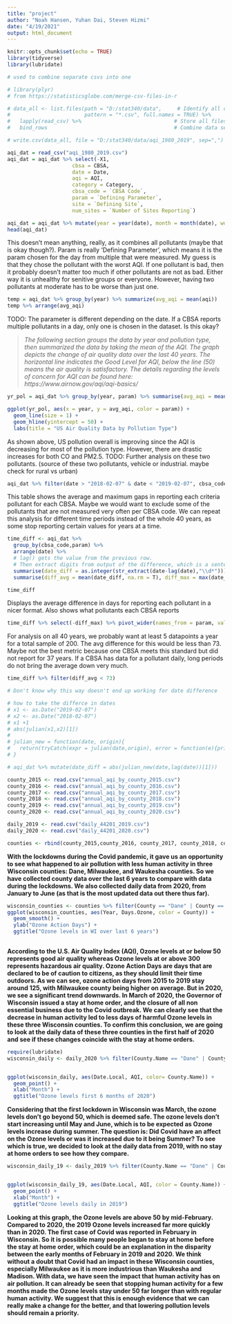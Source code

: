 ```yaml
---
title: "project"
author: "Noah Hansen, Yuhan Dai, Steven Hizmi"
date: "4/19/2021"
output: html_document
---
```


```r
knitr::opts_chunk$set(echo = TRUE)
library(tidyverse)
library(lubridate)
```

```r
# used to combine separate csvs into one

# library(plyr)
# from https://statisticsglobe.com/merge-csv-files-in-r

# data_all <- list.files(path = "D:/stat340/data",     # Identify all csv files in folder
#                        pattern = "*.csv", full.names = TRUE) %>% 
#   lapply(read_csv) %>%                              # Store all files in list
#   bind_rows                                         # Combine data sets into one data set 

# write.csv(data_all, file = "D:/stat340/data/aqi_1980_2019", sep=",")
```


```r
aqi_dat = read_csv("aqi_1980_2019.csv")
aqi_dat = aqi_dat %>% select(-X1, 
                     cbsa = CBSA,
                     date = Date,
                     aqi = AQI,
                     category = Category,
                     cbsa_code = `CBSA Code`, 
                     param = `Defining Parameter`, 
                     site = `Defining Site`,
                     num_sites = `Number of Sites Reporting`)

aqi_dat = aqi_dat %>% mutate(year = year(date), month = month(date), wday = wday(date, label=TRUE))
head(aqi_dat)
```

This doesn't mean anything, really, as it combines all pollutants (maybe that is okay though?). Param is really 'Defining Parameter', which means it is the param chosen for the day from multiple that were measured. My guess is that they chose the pollutant with the worst AQI. If one pollutant is bad, then it probably doesn't matter too much if other pollutants are not as bad. Either way it is unhealthy for senitive groups or everyone. However, having two pollutants at moderate has to be worse than just one.

```r
temp = aqi_dat %>% group_by(year) %>% summarize(avg_aqi = mean(aqi))
temp %>% arrange(avg_aqi)
```

TODO: The parameter is different depending on the date. If a CBSA reports multiple pollutants in a day, only one is chosen in the dataset. Is this okay? 


>_The following section groups the data by year and pollution type, then summarized the data by taking the mean of the AQI. 
The graph depicts the change of air quality data over the last 40 years. The horizontal line indicates the Good Level for AQI, below the line (50) means the air quality is satisfactory.
The details regarding the levels of concern for AQI can be found here: https://www.airnow.gov/aqi/aqi-basics/_

```r
yr_pol = aqi_dat %>% group_by(year, param) %>% summarise(avg_aqi = mean(aqi))

ggplot(yr_pol, aes(x = year, y = avg_aqi, color = param)) +
  geom_line(size = 1) +
  geom_hline(yintercept = 50) +
  labs(title = "US Air Quality Data by Pollution Type")
```

As shown above, US pollution overall is improving since the AQI is decreasing for most of the pollution type. However, there are drastic increases for both CO and PM2.5. TODO: Further analysis on these two pollutants. (source of these two pollutants, vehicle or industrial. maybe check for rural vs urban)

```r
aqi_dat %>% filter(date > "2018-02-07" & date < "2019-02-07", cbsa_code == 11020)
```

This table shows the average and maximum gaps in reporting each criteria pollutant for each CBSA. Maybe we would want to exclude some of the pollutants that are not measured very often per CBSA code. We can repeat this analysis for different time periods instead of the whole 40 years, as some stop reporting certain values for years at a time.

```r
time_diff <- aqi_dat %>% 
  group_by(cbsa_code,param) %>% 
  arrange(date) %>% 
  # lag() gets the value from the previous row. 
  # Then extract digits from output of the difference, which is a sentence for some reason
  summarise(date_diff = as.integer(str_extract(date-lag(date),"\\d*"))) %>% 
  summarise(diff_avg = mean(date_diff, na.rm = T), diff_max = max(date_diff, na.rm=T))

time_diff
```
Displays the average difference in days for reporting each pollutant in a nicer format. Also shows what pollutants each CBSA reports 
```r
time_diff %>% select(-diff_max) %>% pivot_wider(names_from = param, values_from = diff_avg)
```
For analysis on all 40 years, we probably want at least 5 datapoints a year for a total sample of 200. The avg difference for this would be less than 73. Maybe not the best metric because one CBSA meets this standard but did not report for 37 years. If a CBSA has data for a pollutant daily, long periods do not bring the average down very much.

```r
time_diff %>% filter(diff_avg < 73)
```

```r
# Don't know why this way doesn't end up working for date difference

# how to take the differce in dates
# x1 <- as.Date("2019-02-07")
# x2 <- as.Date("2018-02-07")
# x1 +1
# abs(julian(x1,x2)[1])
# 
# julian_new = function(date, origin){
#   return(tryCatch(expr = julian(date,origin), error = function(e){print(e); return(NA)}))
# }

# aqi_dat %>% mutate(date_diff = abs(julian_new(date,lag(date))[1])) 
```


```r
county_2015 <- read.csv("annual_aqi_by_county_2015.csv")
county_2016 <- read.csv("annual_aqi_by_county_2016.csv")
county_2017 <- read.csv("annual_aqi_by_county_2017.csv")
county_2018 <- read.csv("annual_aqi_by_county_2018.csv")
county_2019 <- read.csv("annual_aqi_by_county_2019.csv")
county_2020 <- read.csv("annual_aqi_by_county_2020.csv")

daily_2019 <- read.csv("daily_44201_2019.csv")
daily_2020 <- read.csv("daily_44201_2020.csv")

counties <- rbind(county_2015,county_2016, county_2017, county_2018, county_2019, county_2020) 

```

**With the lockdowns during the Covid pandemic, it gave us an opportunity to see what happened to air pollution with less human activity in three Wisconsin counties: Dane, Milwaukee, and Waukesha counties. So we have collected county data over the last 6 years to compare with data during the lockdowns. We also collected daily data from 2020, from January to June (as that is the most updated data out there thus far).**
```r
wisconsin_counties <- counties %>% filter(County == "Dane" | County == "Milwaukee" | County == "Waukesha")
ggplot(wisconsin_counties, aes(Year, Days.Ozone, color = County)) +
  geom_smooth() +
  ylab("Ozone Action Days") +
  ggtitle("Ozone levels in WI over last 6 years")
  
```
**According to the U.S. Air Quality Index (AQI), Ozone levels at or below 50 represents good air quality whereas Ozone levels at or above 300 represents hazardous air quality. Ozone Action Days are days that are declared to be of caution to citizens, as they should limit their time outdoors. As we can see, ozone action days from 2015 to 2019 stay around 125, with Milwaukee county being higher on average. But in 2020, we see a significant trend downwards. In March of 2020, the Governor of Wisconsin issued a stay at home order, and the closure of all non essential business due to the Covid outbreak. We can clearly see that the decrease in human activity led to less days of harmful Ozone levels in these three Wisconsin counties. To confirm this conclusion, we are going to look at the daily data of these three counties in the first half of 2020 and see if these changes coincide with the stay at home orders. **

```r
require(lubridate)
wisconsin_daily <- daily_2020 %>% filter(County.Name == "Dane" | County.Name == "Milwaukee" | County.Name == "Waukesha" ) %>% mutate(Date.Local = month(Date.Local))


ggplot(wisconsin_daily, aes(Date.Local, AQI, color= County.Name)) +
  geom_point() +
  xlab("Month") +
  ggtitle("Ozone levels first 6 months of 2020")

```
**Considering that the first lockdown in Wisconsin was March, the ozone levels don't go beyond 50, which is deemed safe. The ozone levels don't start increasing until May and June, which is to be expected as Ozone levels increase during summer. The question is: Did Covid have an affect on the Ozone levels or was it increased due to it being Summer? To see which is true, we decided to look at the daily data from 2019, with no stay at home orders to see how they compare.**

```r
wisconsin_daily_19 <- daily_2019 %>% filter(County.Name == "Dane" | County.Name == "Milwaukee" | County.Name == "Waukesha" ) %>% mutate(Date.Local = month(Date.Local))


ggplot(wisconsin_daily_19, aes(Date.Local, AQI, color = County.Name)) +
  geom_point() +
  xlab("Month") +
  ggtitle("Ozone levels daily in 2019")
```
**Looking at this graph, the Ozone levels are above 50 by mid-February. Compared to 2020, the 2019 Ozone levels increased far more quickly than in 2020. The first case of Covid was reported in February in Wisconsin. So it is possible many people began to stay at home before the stay at home order, which could be an explanation in the disparity between the early months of February in 2019 and 2020. We think without a doubt that Covid had an impact in these Wisconsin counties, especially Milwaukee as it is more industrious than Waukesha and Madison. With data, we have seen the impact that human activity has on air pollution. It can already be seen that stopping human activity for a few months made the Ozone levels stay under 50 far longer than with regular human activity. We suggest that this is enough evidence that we can really make a change for the better, and that lowering pollution levels should remain a priority.**


